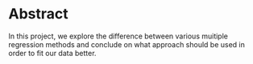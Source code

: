 # Abstract

In this project, we explore the difference between various muitiple regression methods and conclude on what approach should be used in order to fit our data better. 

